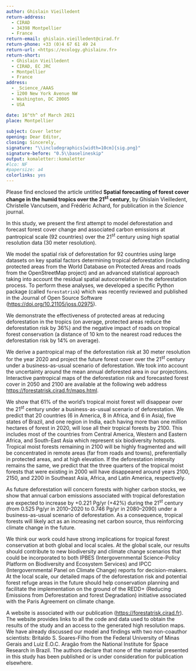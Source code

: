 ```yaml
---
author: Ghislain Vieilledent
return-address: 
  - CIRAD
  - 34398 Montpellier
  - France
return-email: ghislain.vieilledent@cirad.fr
return-phone: +33 (0)4 67 61 49 24
return-url: <https://ecology.ghislainv.fr>
return-short:
  - Ghislain Vieilledent
  - CIRAD, EC JRC
  - Montpellier
  - France
address:
  - _Science_/AAAS
  - 1200 New York Avenue NW
  - Washington, DC 20005
  - USA

date: 16^th^ of March 2021
place: Montpellier
  
subject: Cover letter
opening: Dear Editor,
closing: Sincerely,
signature: "\\includegraphics[width=10cm]{sig.png}"
signature-before: "0.5\\baselineskip"
output: komaletter::komaletter
#lco: NF
#papersize: a4
colorlinks: yes
---
```


Please find enclosed the article untitled **Spatial forecasting of forest cover change in the humid tropics over the 21^st^ century**, by Ghislain Vieilledent, Christelle Vancutsem, and Frédéric Achard, for publication in the _Science_ journal.

In this study, we present the first attempt to model deforestation and forecast forest cover change and associated carbon emissions at pantropical scale (92 countries) over the 21^st^ century using high spatial resolution data (30 meter resolution).

We model the spatial risk of deforestation for 92 countries using large datasets on key spatial factors determining tropical deforestation (including protected areas from the World Database on Protected Areas and roads from the OpenStreetMap project) and an advanced statistical approach taking into account the residual spatial autocorrelation in the deforestation process. To perform these analyses, we developed a specific Python package (called `forestatrisk`) which was recently reviewed and published in the Journal of Open Source Software (<https://doi.org/10.21105/joss.02975>).

We demonstrate the effectiveness of protected areas at reducing deforestation in the tropics (on average, protected areas reduce the deforestation risk by 36%) and the negative impact of roads on tropical forest conservation (a distance of 10 km to the nearest road reduces the deforestation risk by 14% on average).

We derive a pantropical map of the deforestation risk at 30 meter resolution for the year 2020 and project the future forest cover over the 21^st^ century under a business-as-usual scenario of deforestation. We took into account the uncertainty around the mean annual deforested area in our projections. Interactive pantropical maps of the deforestation risk and forecasted forest cover in 2050 and 2100 are available at the following web address <https://forestatrisk.cirad.fr/maps.html>.

We show that 61% of the world's tropical moist forest will disappear over the 21^st^ century under a business-as-usual scenario of deforestation. We predict that 20 countries (6 in America, 8 in Africa, and 6 in Asia), five states of Brazil, and one region in India, each having more than one million hectares of forest in 2020, will lose all their tropical forests by 2100. This includes most of the countries from Central America, Western and Eastern Africa, and South-East Asia which represent six biodiversity hotspots. Tropical moist forests remaining in 2100 will be highly fragmented and will be concentrated in remote areas (far from roads and towns), preferentially in protected areas, and at high elevation. If the deforestation intensity remains the same, we predict that the three quarters of the tropical moist forests that were existing in 2000 will have disappeared around years 2100, 2150, and 2200 in Southeast Asia, Africa, and Latin America, respectively. 

As future deforestation will concern forests with higher carbon stocks, we show that annual carbon emissions associated with tropical deforestation are expected to increase by +0.221 Pg/yr (+42%) during the 21^st^ century (from 0.525 Pg/yr in 2010--2020 to 0.746 Pg/yr in 2080--2090) under a business-as-usual scenario of deforestation. As a consequence, tropical forests will likely act as an increasing net carbon source, thus reinforcing climate change in the future.

We think our work could have strong implications for tropical forest conservation at both global and local scales. At the global scale, our results should contribute to new biodiversity and climate change scenarios that could be incorporated to both IPBES (Intergovernmental Science-Policy Platform on Biodiversity and Ecosystem Services) and IPCC (Intergovernmental Panel on Climate Change) reports for decision-makers. At the local scale, our detailed maps of the deforestation risk and potential forest refuge areas in the future should help conservation planning and facilitate the implementation on the ground of the REDD+ (Reducing Emissions from Deforestation and forest Degradation) initiative associated with the Paris Agreement on climate change.

A website is associated with our publication (<https://forestatrisk.cirad.fr>). The website provides links to all the code and data used to obtain the results of the study and an access to the generated high resolution maps. We have already discussed our model and findings with two non-coauthor scientists: Britaldo S. Soares-Filho from the Federal University of Minas Gerais and Luiz E.O.C. Aragão from the National Institute for Space Research in Brazil. The authors declare that none of the material presented in this study has been published or is under consideration for publication elsewhere.